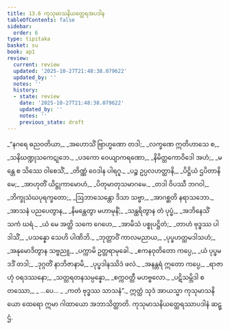 ```yaml
---
title: 13.6 ကုသုမာသနိယတ္ထေရအပဒါန
tableOfContents: false
sidebar:
  order: 6
type: tipitaka
basket: su
book: ap1
review:
  current: review
  updated: '2025-10-27T21:48:38.079622'
  updated_by: ''
  notes: ''
  history:
  - state: review
    date: '2025-10-27T21:48:38.079622'
    updated_by: ''
    notes: ''
    previous_state: draft
---
```



<ReviewStatus review={frontmatter.review} showDetails={true} />

<HypothesisAnnotation frontmatter={frontmatter} />

<DynamicBreadcrumb />

<Division number="65" book="ap1" e="ch" v="20" p="175">

<Paragraph number="2128" type="verses" book="ap1">
_“နဂရေ ဓညဝတိယာ,_  
_အဟောသိံ ဗြာဟ္မဏော တဒါ;_  
_လက္ခဏေ ဣတိဟာသေ စ,_  
_သနိဃဏ္ဍုသကေဋုဘေ._  

</Paragraph>

</Division>
<Division number="66" book="ap1" e="ch" v="20" p="176">

<Paragraph number="2129" type="verses" book="ap1">
_ပဒကော ဝေယျာကရဏော,_  
_နိမိတ္တကောဝိဒေါ အဟံ;_  
_မန္တေ စ သိဿေ ဝါစေသိံ,_  
_တိဏ္ဏံ ဝေဒါန ပါရဂူ._  

</Paragraph>

</Division>
<Division number="67" book="ap1" e="ch" v="20" p="176">

<Paragraph number="2130" type="verses" book="ap1">
_ပဉ္စ ဥပ္ပလဟတ္ထာနိ,_  
_ပိဋ္ဌိယံ ဌပိတာနိ မေ;_  
_အာဟုတိံ ယိဋ္ဌုကာမောဟံ,_  
_ပိတုမာတုသမာဂမေ._  

</Paragraph>

</Division>
<Division number="68" book="ap1" e="ch" v="20" p="176">

<Paragraph number="2131" type="verses" book="ap1">
_တဒါ ဝိပဿီ ဘဂဝါ,_  
_ဘိက္ခုသံဃပုရက္ခတော;_  
_ဩဘာသေန္တော ဒိသာ သဗ္ဗာ,_  
_အာဂစ္ဆတိ နရာသဘော._  

</Paragraph>

</Division>
<Division number="69" book="ap1" e="ch" v="20" p="176">

<Paragraph number="2132" type="verses" book="ap1">
_အာသနံ ပညပေတွာန,_  
_နိမန္တေတွာ မဟာမုနိံ;_  
_သန္ထရိတွာန တံ ပုပ္ဖံ,_  
_အဘိနေသိံ သကံ ဃရံ._  

</Paragraph>

</Division>
<Division number="70" book="ap1" e="ch" v="20" p="176">

<Paragraph number="2133" type="verses" book="ap1">
_ယံ မေ အတ္ထိ သကေ ဂေဟေ,_  
_အာမိသံ ပစ္စုပဋ္ဌိတံ;_  
_တာဟံ ဗုဒ္ဓဿ ပါဒါသိံ,_  
_ပသန္နော သေဟိ ပါဏိဘိ._  

</Paragraph>

</Division>
<Division number="71" book="ap1" e="ch" v="20" p="176">

<Paragraph number="2134" type="verses" book="ap1">
_ဘုတ္တာဝိံ ကာလမညာယ,_  
_ပုပ္ဖဟတ္ထမဒါသဟံ;_  
_အနုမောဒိတွာန သဗ္ဗညူ,_  
_ပက္ကာမိ ဥတ္တရာမုခေါ._  

</Paragraph>

</Division>
<Division number="72" book="ap1" e="ch" v="20" p="176">

<Paragraph number="2135" type="verses" book="ap1">
_ဧကနဝုတိတော ကပ္ပေ,_  
_ယံ ပုပ္ဖမဒဒိံ တဒါ;_  
_ဒုဂ္ဂတိံ နာဘိဇာနာမိ,_  
_ပုပ္ဖဒါနဿိဒံ ဖလံ._  

</Paragraph>

</Division>
<Division number="73" book="ap1" e="ch" v="20" p="176">

<Paragraph number="2136" type="verses" book="ap1">
_အနန္တရံ ဣတော ကပ္ပေ,_  
_ရာဇာဟုံ ဝရဒဿနော;_  
_သတ္တရတနသမ္ပန္နော,_  
_စက္ကဝတ္တီ မဟဗ္ဗလော._  

</Paragraph>

</Division>
<Division number="74" book="ap1" e="ch" v="20" p="176">

<Paragraph number="2137" type="verses" book="ap1">
_ပဋိသမ္ဘိဒါ စတဿော,_  
_ …ပေ… _  
_ကတံ ဗုဒ္ဓဿ သာသနံ”._  

</Paragraph>

<Paragraph number="2138" book="ap1">
ဣတ္ထံ သုဒံ အာယသ္မာ ကုသုမာသနိယော ထေရော ဣမာ ဂါထာယော အဘာသိတ္ထာတိ.

</Paragraph>
</Division>

<Paragraph number="2139" type="center" book="ap1">
ကုသုမာသနိယတ္ထေရဿာပဒါနံ ဆဋ္ဌံ.
</Paragraph>
